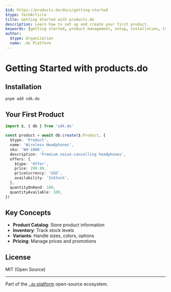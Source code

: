 ```yaml
---
$id: https://products.do/docs/getting-started
$type: TechArticle
title: Getting Started with products.do
description: Learn how to set up and create your first product.
keywords: [getting started, product management, setup, installation, tutorial]
author:
  $type: Organization
  name: .do Platform
---
```


# Getting Started with products.do

## Installation

```bash
pnpm add sdk.do
```

## Your First Product

```typescript
import $, { db } from 'sdk.do'

const product = await db.create($.Product, {
  $type: 'Product',
  name: 'Wireless Headphones',
  sku: 'WH-1000',
  description: 'Premium noise-cancelling headphones',
  offers: {
    $type: 'Offer',
    price: 299.99,
    priceCurrency: 'USD',
    availability: 'InStock',
  },
  quantityOnHand: 100,
  quantityAvailable: 100,
})
```

## Key Concepts

- **Product Catalog**: Store product information
- **Inventory**: Track stock levels
- **Variants**: Handle sizes, colors, options
- **Pricing**: Manage prices and promotions

## License

MIT (Open Source)

---

Part of the [`.do` platform](https://github.com/dot-do/platform) open-source ecosystem.
